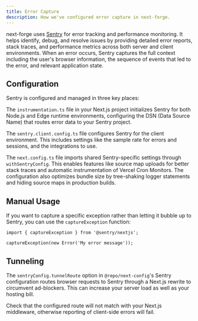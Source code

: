 ```yaml
---
title: Error Capture
description: How we've configured error capture in next-forge.
---
```


next-forge uses [Sentry](https://sentry.io/) for error tracking and performance monitoring. It helps identify, debug, and resolve issues by providing detailed error reports, stack traces, and performance metrics across both server and client environments. When an error occurs, Sentry captures the full context including the user's browser information, the sequence of events that led to the error, and relevant application state.

## Configuration

Sentry is configured and managed in three key places:

The `instrumentation.ts` file in your Next.js project initializes Sentry for both Node.js and Edge runtime environments, configuring the DSN (Data Source Name) that routes error data to your Sentry project.

The `sentry.client.config.ts` file configures Sentry for the client environment. This includes settings like the sample rate for errors and sessions, and the integrations to use.

The `next.config.ts` file imports shared Sentry-specific settings through `withSentryConfig`. This enables features like source map uploads for better stack traces and automatic instrumentation of Vercel Cron Monitors. The configuration also optimizes bundle size by tree-shaking logger statements and hiding source maps in production builds.

## Manual Usage

If you want to capture a specific exception rather than letting it bubble up to Sentry, you can use the `captureException` function:

```tsx page.tsx
import { captureException } from '@sentry/nextjs';

captureException(new Error('My error message'));
```

## Tunneling

The `sentryConfig.tunnelRoute` option in `@repo/next-config`'s Sentry configuration routes browser requests to Sentry through a Next.js rewrite to circumvent ad-blockers. This can increase your server load as well as your hosting bill.

<Warning>
    Check that the configured route will not match with your Next.js middleware, otherwise reporting
    of client-side errors will fail.
</Warning>

